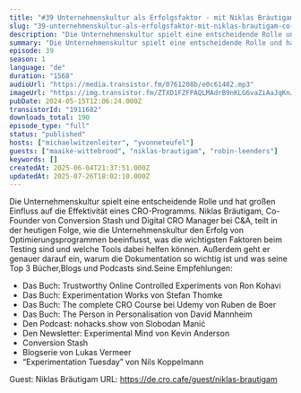 ```yaml
---
title: "#39 Unternehmenskultur als Erfolgsfaktor - mit Niklas Bräutigam Co-Founder von Conversion Stash"
slug: "39-unternehmenskultur-als-erfolgsfaktor-mit-niklas-brautigam-co-founder-von-conversion-stash"
description: "Die Unternehmenskultur spielt eine entscheidende Rolle und hat großen Einfluss auf die Effektivität eines CRO-Programms. Niklas Bräutigam, Co-Founder von Conversion Stash und Digital CRO Manager bei C&A, teilt in der heutigen Folge, wie die Unternehmenskultur den Erfolg von Optimierungsprogrammen beeinflusst, was die wichtigsten Faktoren beim Testing sind und welche Tools dabei helfen können. Außerdem geht er genauer darauf ein, warum die Dokumentation so wichtig ist und was seine Top 3 Bücher,Blogs und Podcasts sind.Seine Empfehlungen:\n\n- Das Buch: Trustworthy Online Controlled Experiments von Ron Kohavi\n- Das Buch: Experimentation Works von Stefan Thomke\n- Das Buch: The complete CRO Course bei Udemy von Ruben de Boer\n- Das Buch: The Person in Personalisation von David Mannheim\n- Den Podcast: nohacks.show von Slobodan Manić\n- Den Newsletter: Experimental Mind von Kevin Anderson\n- Conversion Stash\n- Blogserie von Lukas Vermeer\n- “Experimentation Tuesday” von Nils Koppelmann\n\n Guest: Niklas Bräutigam URL: https://de.cro.cafe/guest/niklas-brautigam"
summary: "Die Unternehmenskultur spielt eine entscheidende Rolle und hat großen Einfluss auf die Effektivität eines CRO-Programms. Niklas Bräutigam, Co-Founder von Conversion Stash und Digital CRO Manager bei C&A, teilt in der heutigen Folge, wie die Unternehmenskultur den Erfolg von Optimierungsprogrammen beeinflusst, was die wichtigsten Faktoren beim Testing sind und welche Tools dabei helfen können. Außerdem geht er genauer darauf ein, warum die Dokumentation so wichtig ist und was seine Top 3 Bücher,Blogs und Podcasts sind.Seine Empfehlungen:Das Buch: Trustworthy Online Controlled Experiments von Ron KohaviDas Buch: Experimentation Works von Stefan ThomkeDas Buch: The complete CRO Course bei Udemy von Ruben de BoerDas Buch: The Person in Personalisation von David MannheimDen Podcast: nohacks.show von Slobodan ManićDen Newsletter: Experimental Mind von Kevin AndersonConversion StashBlogserie von Lukas Vermeer“Experimentation Tuesday” von Nils Koppelmann Guest: Niklas Bräutigam URL: https://de.cro.cafe/guest/niklas-brautigam"
episode: 39
season: 1
language: "de"
duration: "1568"
audioUrl: "https://media.transistor.fm/0761208b/e0c61482.mp3"
imageUrl: "https://img.transistor.fm/ZTXD1FZFPAQLMAdrB9nKLG6vaZiAaJqKnJ3gPgmlQB8/rs:fill:0:0:1/w:3000/h:3000/q:60/aHR0cHM6Ly9pbWct/dXBsb2FkLXByb2R1/Y3Rpb24udHJhbnNp/c3Rvci5mbS83NDBl/Njg0Y2YzN2NlYjM2/ZTliZTQ2NzNlN2I4/NTBiZS5qcGc.webp"
pubDate: 2024-05-15T12:06:24.000Z
transistorId: "1911682"
downloads_total: 190
episode_type: "full"
status: "published"
hosts: ["michaelwitzenleiter", "yvonneteufel"]
guests: ["maaike-wittebrood", "niklas-brautigam", "robin-leenders"]
keywords: []
createdAt: 2025-06-04T21:37:51.000Z
updatedAt: 2025-07-26T18:02:10.000Z
---
```


Die Unternehmenskultur spielt eine entscheidende Rolle und hat großen Einfluss auf die Effektivität eines CRO-Programms. Niklas Bräutigam, Co-Founder von Conversion Stash und Digital CRO Manager bei C&A, teilt in der heutigen Folge, wie die Unternehmenskultur den Erfolg von Optimierungsprogrammen beeinflusst, was die wichtigsten Faktoren beim Testing sind und welche Tools dabei helfen können. Außerdem geht er genauer darauf ein, warum die Dokumentation so wichtig ist und was seine Top 3 Bücher,Blogs und Podcasts sind.Seine Empfehlungen:

- Das Buch: Trustworthy Online Controlled Experiments von Ron Kohavi
- Das Buch: Experimentation Works von Stefan Thomke
- Das Buch: The complete CRO Course bei Udemy von Ruben de Boer
- Das Buch: The Person in Personalisation von David Mannheim
- Den Podcast: nohacks.show von Slobodan Manić
- Den Newsletter: Experimental Mind von Kevin Anderson
- Conversion Stash
- Blogserie von Lukas Vermeer
- “Experimentation Tuesday” von Nils Koppelmann

 Guest: Niklas Bräutigam URL: https://de.cro.cafe/guest/niklas-brautigam
